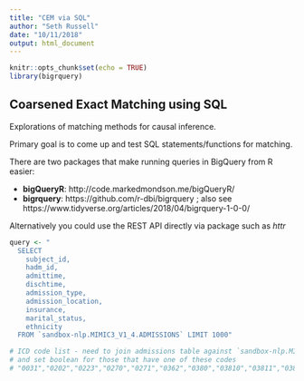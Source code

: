 ```yaml
---
title: "CEM via SQL"
author: "Seth Russell"
date: "10/11/2018"
output: html_document
---
```


```r
knitr::opts_chunk$set(echo = TRUE)
library(bigrquery)
```

## Coarsened Exact Matching using SQL 

Explorations of matching methods for causal inference.

Primary goal is to come up and test SQL statements/functions for matching.

There are two packages that make running queries in BigQuery from R easier:

* __bigQueryR__: http://code.markedmondson.me/bigQueryR/
* __bigrquery__: https://github.com/r-dbi/bigrquery ; also see https://www.tidyverse.org/articles/2018/04/bigrquery-1-0-0/

Alternatively you could use the REST API directly via package such as _httr_


```r
query <- "
  SELECT 
    subject_id,
    hadm_id,
    admittime,
    dischtime,
    admission_type,
    admission_location,
    insurance,
    marital_status,
    ethnicity
  FROM `sandbox-nlp.MIMIC3_V1_4.ADMISSIONS` LIMIT 1000"

# ICD code list - need to join admissions table against `sandbox-nlp.MIMIC3_V1_4.D_ICD_DIAGNOSES`
# and set boolean for those that have one of these codes
# "0031","0202","0223","0270","0271","0362","0380","03810","03811","03812","03819","0382","0383","03840","03841","03842","03843","03844","03849","0388","0389","04082","0545","09889","1125","77181","78552","78559","78559","99590","99591","99592","99593","99594","99802"

```

